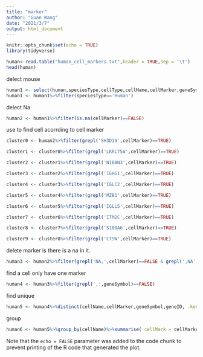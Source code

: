 ---
title: "marker"
author: "Guan Wang"
date: "2021/3/7"
output: html_document
---

```{r setup, include=FALSE}
knitr::opts_chunk$set(echo = TRUE)
library(tidyverse)
```

```{r cars}
human<-read.table("human_cell_markers.txt",header = TRUE,sep = '\t')
head(human)
```

delect mouse
```{r pressure, echo=FALSE}
human1 <- select(human,speciesType,cellType,cellName,cellMarker,geneSymbol,geneID)   
human1 <- human1%>%filter(speciesType=='Human')
```
delect Na
```{r pressure, echo=FALSE}
human2 <- human1%>%filter(is.na(cellMarker)==FALSE)
```

use to find cell acorrding to cell marker
```{r pressure, echo=FALSE}
cluster0 <- human2%>%filter(grepl('SH3D19',cellMarker)==TRUE)
```
```{r pressure, echo=FALSE}
cluster1 <- cluster0%>%filter(grepl('LRRC75A',cellMarker)==TRUE)
```
```{r pressure, echo=FALSE}
cluster2 <- cluster1%>%filter(grepl('NIBAN3',cellMarker)==TRUE)
```
```{r pressure, echo=FALSE}
cluster3 <- cluster2%>%filter(grepl('IGHG1',cellMarker)==TRUE)
```
```{r pressure, echo=FALSE}
cluster4 <- cluster3%>%filter(grepl('IGLC2',cellMarker)==TRUE)
```
```{r pressure, echo=FALSE}
cluster5 <- cluster4%>%filter(grepl('MZB1',cellMarker)==TRUE)
```
```{r pressure, echo=FALSE}
cluster6 <- cluster5%>%filter(grepl('IGLL5',cellMarker)==TRUE)
```
```{r pressure, echo=FALSE}
cluster7 <- cluster6%>%filter(grepl('ITM2C',cellMarker)==TRUE)
```
```{r pressure, echo=FALSE}
cluster8 <- cluster7%>%filter(grepl('S100A6',cellMarker)==TRUE)
```
```{r pressure, echo=FALSE}
cluster9 <- cluster8%>%filter(grepl('CTSW',cellMarker)==TRUE)
```


delete marker is there is a na in it.
```{r pressure, echo=FALSE}
human3 <- human2%>%filter(grepl('NA,',cellMarker)==FALSE & grepl(',NA',cellMarker)==FALSE)
```

find a cell only have one marker
```{r pressure, echo=FALSE}
human4 <- human3%>%filter(grepl(',',geneSymbol)==FALSE)
```

find unique
```{r pressure, echo=FALSE}
human5 <- human4%>%distinct(cellName,cellMarker,geneSymbol,geneID, .keep_all = T)
```

group 
```{r pressure, echo=FALSE}
human6 <- human5%>%group_by(cellName)%>%summarise( cellMark = cellMarker,genes=geneSymbol,geneD = geneID)
```
Note that the `echo = FALSE` parameter was added to the code chunk to prevent printing of the R code that generated the plot.
